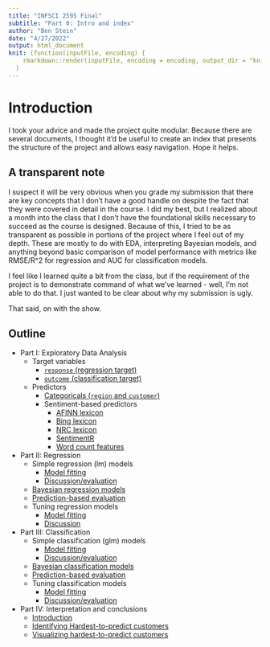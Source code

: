 ```yaml
---
title: "INFSCI 2595 Final"
subtitle: "Part 0: Intro and index"
author: "Ben Stein"
date: "4/27/2022"
output: html_document
knit: (function(inputFile, encoding) {
    rmarkdown::render(inputFile, encoding = encoding, output_dir = "knit") }
  )
---
```


# Introduction

I took your advice and made the project quite modular. Because there are several documents, I thought it'd be useful to create an index that presents the structure of the project and allows easy navigation. Hope it helps.

## A transparent note

I suspect it will be very obvious when you grade my submission that there are key concepts that I don't have a good handle on despite the fact that they were covered in detail in the course. I did my best, but I realized about a month into the class that I don't have the foundational skills necessary to succeed as the course is designed. Because of this, I tried to be as transparent as possible in portions of the project where I feel out of my depth. These are mostly to do with EDA, interpreting Bayesian models, and anything beyond basic comparison of model performance with metrics like RMSE/R^2 for regression and AUC for classification models.

I feel like I learned quite a bit from the class, but if the requirement of the project is to demonstrate command of what we've learned - well, I'm not able to do that. I just wanted to be clear about why my submission is ugly.

That said, on with the show.

## Outline

- Part I: Exploratory Data Analysis
  - Target variables
    - [`response` (regression target)](./iA_y_response.html)
    - [`outcome` (classification target)](./iA_y_outcome.html)
  - Predictors
    - [Categoricals (`region` and `customer`)](./iA_x_categorical.html)
    - Sentiment-based predictors
      - [AFINN lexicon](./iA_x_xa.html)
      - [Bing lexicon](./iA_x_xb.html)
      - [NRC lexicon](./iA_x_xn.html)
      - [SentimentR](./iA_x_xs.html)
      - [Word count features](./iA_x_xw.html)
- Part II: Regression
  - Simple regression (lm) models
    - [Model fitting](iiA_regression_simple.html)
    - [Discussion/evaluation](./iiA_regression_discussion.html)
  - [Bayesian regression models](./iiB_regression_bayesian.html)
  - [Prediction-based evaluation](./iiC_regression_predictions.html)
  - Tuning regression models
    - [Model fitting](./iiD_regression_tuning.html)
    - [Discussion](./iiD_regression_tuning_discussion.html)
- Part III: Classification
  - Simple classification (glm) models
    - [Model fitting](./iiiA_classification_simple.html)
    - [Discussion/evaluation](./iiiA_classification_discussion.html)
  - [Bayesian classification models](./iiiB_classification_bayesian.html)
  - [Prediction-based evaluation](./iiiC_classification_predictions.html)
  - Tuning classification models
    - [Model fitting](./iiiD_classification_tuning.html)
    - [Discussion/evaluation](./iiiD_classification_tuning_discussion.html)
- Part IV: Interpretation and conclusions
  - [Introduction](./ivA_interpretation_intro.html)
  - [Identifying Hardest-to-predict customers](./ivB_hard_to_predict_identify.html)
  - [Visualizing hardest-to-predict customers](./ivC_hard_to_predict_visualize.html)